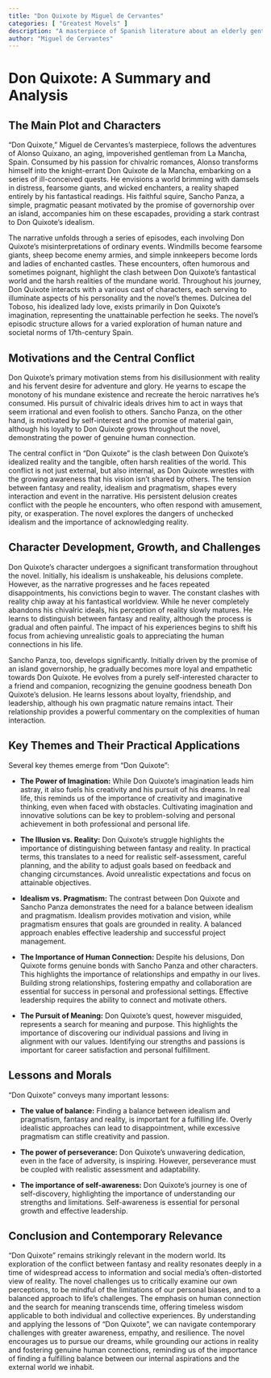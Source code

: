 ```yaml
---
title: "Don Quixote by Miguel de Cervantes"
categories: [ "Greatest Movels" ]
description: "A masterpiece of Spanish literature about an elderly gentleman who becomes so obsessed with chivalric romances that he loses his sanity and decides to become a knight-errant."
author: "Miguel de Cervantes"
---
```

# Don Quixote: A Summary and Analysis

## The Main Plot and Characters

"Don Quixote," Miguel de Cervantes's masterpiece, follows the adventures of Alonso Quixano, an aging, impoverished gentleman from La Mancha, Spain.  Consumed by his passion for chivalric romances, Alonso transforms himself into the knight-errant Don Quixote de la Mancha, embarking on a series of ill-conceived quests. He envisions a world brimming with damsels in distress, fearsome giants, and wicked enchanters, a reality shaped entirely by his fantastical readings.  His faithful squire, Sancho Panza, a simple, pragmatic peasant motivated by the promise of governorship over an island, accompanies him on these escapades, providing a stark contrast to Don Quixote's idealism.

The narrative unfolds through a series of episodes, each involving Don Quixote's misinterpretations of ordinary events. Windmills become fearsome giants, sheep become enemy armies, and simple innkeepers become lords and ladies of enchanted castles.  These encounters, often humorous and sometimes poignant, highlight the clash between Don Quixote's fantastical world and the harsh realities of the mundane world.  Throughout his journey, Don Quixote interacts with a various cast of characters, each serving to illuminate aspects of his personality and the novel's themes.  Dulcinea del Toboso, his idealized lady love, exists primarily in Don Quixote’s imagination, representing the unattainable perfection he seeks.  The novel’s episodic structure allows for a varied exploration of human nature and societal norms of 17th-century Spain.


## Motivations and the Central Conflict

Don Quixote's primary motivation stems from his disillusionment with reality and his fervent desire for adventure and glory. He yearns to escape the monotony of his mundane existence and recreate the heroic narratives he's consumed. His pursuit of chivalric ideals drives him to act in ways that seem irrational and even foolish to others. Sancho Panza, on the other hand, is motivated by self-interest and the promise of material gain, although his loyalty to Don Quixote grows throughout the novel, demonstrating the power of genuine human connection.

The central conflict in "Don Quixote" is the clash between Don Quixote's idealized reality and the tangible, often harsh realities of the world. This conflict is not just external, but also internal, as Don Quixote wrestles with the growing awareness that his vision isn't shared by others. The tension between fantasy and reality, idealism and pragmatism, shapes every interaction and event in the narrative. His persistent delusion creates conflict with the people he encounters, who often respond with amusement, pity, or exasperation. The novel explores the dangers of unchecked idealism and the importance of acknowledging reality.


## Character Development, Growth, and Challenges

Don Quixote’s character undergoes a significant transformation throughout the novel. Initially, his idealism is unshakeable, his delusions complete.  However, as the narrative progresses and he faces repeated disappointments, his convictions begin to waver.  The constant clashes with reality chip away at his fantastical worldview.  While he never completely abandons his chivalric ideals, his perception of reality slowly matures. He learns to distinguish between fantasy and reality, although the process is gradual and often painful.  The impact of his experiences begins to shift his focus from achieving unrealistic goals to appreciating the human connections in his life.

Sancho Panza, too, develops significantly. Initially driven by the promise of an island governorship, he gradually becomes more loyal and empathetic towards Don Quixote. He evolves from a purely self-interested character to a friend and companion, recognizing the genuine goodness beneath Don Quixote's delusion. He learns lessons about loyalty, friendship, and leadership, although his own pragmatic nature remains intact. Their relationship provides a powerful commentary on the complexities of human interaction.


## Key Themes and Their Practical Applications

Several key themes emerge from "Don Quixote":

* **The Power of Imagination:** While Don Quixote's imagination leads him astray, it also fuels his creativity and his pursuit of his dreams. In real life, this reminds us of the importance of creativity and imaginative thinking, even when faced with obstacles. Cultivating imagination and innovative solutions can be key to problem-solving and personal achievement in both professional and personal life.

* **The Illusion vs. Reality:**  Don Quixote's struggle highlights the importance of distinguishing between fantasy and reality.  In practical terms, this translates to a need for realistic self-assessment, careful planning, and the ability to adjust goals based on feedback and changing circumstances.  Avoid unrealistic expectations and focus on attainable objectives.

* **Idealism vs. Pragmatism:**  The contrast between Don Quixote and Sancho Panza demonstrates the need for a balance between idealism and pragmatism. Idealism provides motivation and vision, while pragmatism ensures that goals are grounded in reality.  A balanced approach enables effective leadership and successful project management.

* **The Importance of Human Connection:** Despite his delusions, Don Quixote forms genuine bonds with Sancho Panza and other characters. This highlights the importance of relationships and empathy in our lives. Building strong relationships, fostering empathy and collaboration are essential for success in personal and professional settings. Effective leadership requires the ability to connect and motivate others.


* **The Pursuit of Meaning:** Don Quixote’s quest, however misguided, represents a search for meaning and purpose. This highlights the importance of discovering our individual passions and living in alignment with our values. Identifying our strengths and passions is important for career satisfaction and personal fulfillment.


## Lessons and Morals

"Don Quixote" conveys many important lessons:

* **The value of balance:** Finding a balance between idealism and pragmatism, fantasy and reality, is important for a fulfilling life. Overly idealistic approaches can lead to disappointment, while excessive pragmatism can stifle creativity and passion.

* **The power of perseverance:**  Don Quixote’s unwavering dedication, even in the face of adversity, is inspiring. However, perseverance must be coupled with realistic assessment and adaptability.

* **The importance of self-awareness:**  Don Quixote’s journey is one of self-discovery, highlighting the importance of understanding our strengths and limitations.  Self-awareness is essential for personal growth and effective leadership.


## Conclusion and Contemporary Relevance

"Don Quixote" remains strikingly relevant in the modern world. Its exploration of the conflict between fantasy and reality resonates deeply in a time of widespread access to information and social media’s often-distorted view of reality. The novel challenges us to critically examine our own perceptions, to be mindful of the limitations of our personal biases, and to a balanced approach to life’s challenges. The emphasis on human connection and the search for meaning transcends time, offering timeless wisdom applicable to both individual and collective experiences. By understanding and applying the lessons of “Don Quixote”, we can navigate contemporary challenges with greater awareness, empathy, and resilience. The novel encourages us to pursue our dreams, while grounding our actions in reality and fostering genuine human connections, reminding us of the importance of finding a fulfilling balance between our internal aspirations and the external world we inhabit.

